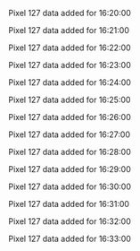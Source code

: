 Pixel 127 data added for 16:20:00

Pixel 127 data added for 16:21:00

Pixel 127 data added for 16:22:00

Pixel 127 data added for 16:23:00

Pixel 127 data added for 16:24:00

Pixel 127 data added for 16:25:00

Pixel 127 data added for 16:26:00

Pixel 127 data added for 16:27:00

Pixel 127 data added for 16:28:00

Pixel 127 data added for 16:29:00

Pixel 127 data added for 16:30:00

Pixel 127 data added for 16:31:00

Pixel 127 data added for 16:32:00

Pixel 127 data added for 16:33:00

